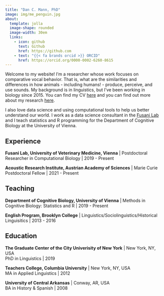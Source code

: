 ```yaml
---
title: "Dan C. Mann, PhD"
image: img/me_penguin.jpg
about: 
  template: jolla  
  image-shape: rounded
  image-width: 30em 
  links: 
    - icon: github
      text: Github
      href: https://github.com
    - text: "{{< fa brands orcid >}} ORCID"
      href: https://orcid.org/0000-0002-6260-8615
---
```


Welcome to my website! 
I'm a researcher whose work focuses on comparative vocal behavior. 
That is, what are the similarities and differences in how animals - including humans! - produce, perceive, and use sounds. 
My background is in linguistics, but I've been working in biology since 2015. 
You can find my CV [here](cv.pdf) and you can find out more about my research [here](qmd/research.qmd). 

I also love data science and using computational tools to help us better understand our world. I work as a data science consultant in the [Fusani Lab](https://fusanilab.org/) and I teach statistics and R programming for the Department of Cognitive Biology at the University of Vienna.
 
## Experience

**Fusani Lab, University of Veterinary Medicine, Vienna** | Postdoctoral Researcher in Computational Biology | 2019 - Present

**Acoustic Research Institute, Austrian Academy of Sciences** | Marie Curie Postdoctoral Fellow | 2021 - Present  

## Teaching

**Department of Cognitive Biology, University of Vienna** | Methods in Cognitive Biology: Statistics and R | 2019 - Present

**English Program, Brooklyn College** | Linguistics/Sociolinguistics/Historical Linguisitics | 2013 - 2016

## Education

**The Graduate Center of the City Univerisity of New York** | New York, NY, USA  
PhD in Linguistics | 2019

**Teachers College, Columbia University** | New York, NY, USA  
MA in Applied Linguistics | 2012

**University of Central Arkansas** | Conway, AR, USA  
BA in History & Spanish | 2008


